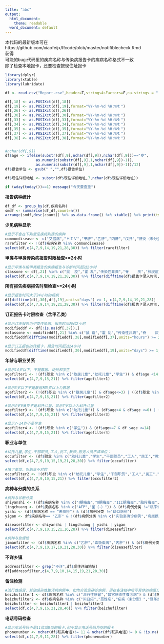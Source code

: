 ```yaml
---
title: "abc"
output:
  html_document:
    theme: readable
  word_document: default
---
```


本代码的最新版本可在https://github.com/xiaofeijx/Rcode/blob/master/notifiblecheck.Rmd  
获得  
可能的bug:代码里的疾病名称与传染病报告卡的疾病名称格式不一致  
除了检查本地报卡，还要检查按现住址报卡

```r
library(dplyr)
library(xtable)
library(lubridate)
```

```r

df <- read.csv("Report.csv",header=T,stringsAsFactors=F,na.strings = ".")

df[,18] <- as.POSIXct(df[,18])
df[,19] <- as.POSIXct(df[,19],format="%Y-%m-%d %H:%M:")
df[,26] <- as.POSIXct(df[,26])
df[,30] <- as.POSIXct(df[,30],format="%Y-%m-%d %H:%M:")
df[,33] <- as.POSIXct(df[,33],format="%Y-%m-%d %H:%M:")
df[,34] <- as.POSIXct(df[,34],format="%Y-%m-%d %H:%M:")
df[,35] <- as.POSIXct(df[,35],format="%Y-%m-%d %H:%M:")
df[,37] <- as.POSIXct(df[,37],format="%Y-%m-%d %H:%M:")
df[,38] <- as.POSIXct(df[,38],format="%Y-%m-%d %H:%M:")


#nchar(df[,9])
df$age <- ifelse(substr(df[,9],nchar(df[,9]),nchar(df[,9]))=="岁",
              as.numeric(substr(df[,9],1,nchar(df[,9])-1)),
              as.numeric(substr(df[,9],1,nchar(df[,9])-1))/12)
df$报告单位 <- gsub(" ","",df$报告单位)

df$现住详细地址 <- substr(df$现住详细地址,7,nchar(df$现住详细地址))

```
```r
if (wday(today())==1) message("今天要查重")
```


**报告病种统计**
```r
df_df <- group_by(df,疾病名称)
smdf <- summarise(df_df,count=n())
arrange(smdf,desc(count)) %>% as.data.frame() %>% xtable() %>% print(type="html")
```


**少见病种显示**
```r
#显示不含在下列常见疾病列表的病种
commondisease <- c("艾滋病","ＨＩＶ","甲肝","乙肝","丙肝","戊肝","肝炎（未分型）","细菌性痢疾","伤 寒","副伤寒","猩 红 热","淋    病","Ⅰ期梅毒","Ⅱ期梅毒","III期梅毒","胎传梅毒","隐性梅毒","流行性感冒","流行性腮腺炎","风疹","急性出血性结膜炎","尖锐湿疣","生殖器疱疹","结核性胸膜炎","水痘","生殖道沙眼衣原体感染","其它疾病:","手足口病","其它感染性腹泻病","涂（+）","菌（-）","未痰检","麻    疹")
rarefilter <- !(df$疾病名称 %in% commondisease)
select(df,c(4,7,9,14,19,21,28,30)) %>% filter(rarefilter) 
```


**甲类与甲类传染病报告时限检查>=2小时**
```r
#显示甲类与按甲类报告的疾病报告与诊断时间超过2小时
classone <- df[,21] %in% c("鼠  疫","霍 乱","传染性非典","脊    灰","肺炭疽")
select(df,c(4,7,9,14,19,21,28,30)) %>% filter(difftime(df$报告卡录入时间,df$诊断时间,units="hours") >= 2 & classone)

```


**所有报告疾病报告时限检查>=24小时**
```r
#显示报告时间大于24小时的疾病
df[difftime(df[,30],df[,19],units="days") >= 1, c(4,7,9,14,19,21,28)]
select(df,c(4,7,9,14,19,21,28,30)) %>% filter(difftime(df$报告卡录入时间,df$诊断时间,units="hours") >= 2 & classone)
```


**订正报告卡时限检查（含甲乙类）**
```r
#显示订正报告为甲类传染病，报告时间超过2小时
modifieddf <- df[!is.na(df[,37]),]
mclassone <- modifieddf[,21] %in% c("鼠 疫","霍 乱","传染性非典","脊    灰","肺炭疽")
modifieddf[difftime(modifieddf[,38],modifieddf[,37],units="hours") >= 2 & mclassone, c(4,7,9,14,19,21,28)]

#显示订正报告的传报卡，报告时间超过24小时
modifieddf[difftime(modifieddf[,30],modifieddf[,19],units="days") >= 1, c(4,7,9,14,19,21,28)]
```


**年龄与职业关系**
```r
#显示14岁以下，不是散居、幼托和学生
agefilter1 <- !(df$职业 %in% c("散居儿童","幼托儿童","学生")) & df$age <14
select(df,c(4,7,9,15,21)) %>% filter(agefilter1)
```


```r
#显示3岁以下不是散居和5岁以上为散居
agefilter2 <- (!(df$职业 %in% c("散居儿童")) & df$age<=3) | ((df$职业 %in% c("散居儿童")) & df$age>=5) 
select(df,c(4,7,9,15,21)) %>% filter(agefilter2)
```


```r
#显示4岁到6岁不是幼托儿童，显示7岁以上为幼托儿童
agefilter3 <- !(df$职业 %in% c("幼托儿童")) & (df$age>4 & df$age <=6) | ((df$职业 %in% c("幼托儿童")) & df$age>=7)
select(df,c(4,7,9,15,21)) %>% filter(agefilter3)
```


```r
#显示7-14岁不是学生
agefilter4 <- !(df$职业 %in% c("学生")) & (df$age>=7 & df $age <=14)
select(df,c(4,7,9,15,21)) %>% filter(agefilter4)
```


**职业与单位**
```r
#幼托儿童,学生,干部职员,工人,民工,教师,医务人员不填单位：
occufilter <- (df$职业 %in% c("幼托儿童","学生","干部职员","工人","民工","教师","医务人员")) & (nchar(df$患者工作单位)<=2 | (df$患者工作单位=="不详") |(df$患者工作单位=="无"))
select(df,c(4,7,9,10,15,19,21,28,30)) %>% filter(occufilter)

#填了单位，但职业不对的
occufilter2 <- !(df$职业 %in% c("幼托儿童","学生","干部职员","工人","民工","教师","医务人员","离退人员")) & (nchar(df$患者工作单位) >=2 &  !(df$患者工作单位=="无"))
select(df,c(4,7,9,10,15,21)) %>% filter(occufilter2)
```


**病种与分类的关系**
```r
#病种与诊断分类
shiyanshi <- ((df$疾病名称 %in% c("Ⅰ期梅毒","Ⅱ期梅毒","III期梅毒","胎传梅毒","隐性梅毒","淋    病","艾滋病","ＨＩＶ","涂（+）","仅培阳","脊    灰")) & !(df$病例分类 %in% c("实验室确诊病例")))
lingchuang <- (df$疾病名称 %in% c("AFP","菌（-）")) & (df$病例分类 !="临床诊断病例")
yishi <- (df$疾病名称 == "未痰检") & (df$病例分类 !="疑似病例")
yigan <- df$疾病名称== "乙肝" & !(df$病例分类 %in% c("实验室确诊病例","病原携带者"))

diseasefilter <- shiyanshi | lingchuang | yishi | yigan
select(df,c(4,7,9,10,15,21,16,28)) %>% filter(diseasefilter)

#病种与急慢性
jimanfilter <- (df$疾病名称 %in% c("乙肝","血吸虫病","丙肝")) & (df$病例分类2 !="未分类")
select(df,c(4,7,9,10,17,19,21,28,30)) %>% filter(diseasefilter)
```

**不详乡镇**
```r
addressfilter <- grep("不详",df$现住详细地址)
df[addressfilter,c(4,7,9,10,14,15,19,21,28,30)]

```

**备注检测**
```r
#流行性感冒、其他感染性腹泻病病例中，如为实验室确诊病例，须在备注栏中填写具体的病原分型；输入性疟疾、登革热等疾病须注明输入地。卵型疟、三日疟报于疟疾“未分型”中，同时在备注栏中注明
beizhufilter1 <- df$疾病名称 %in% c("流行性感冒","其它感染性腹泻病") & (df$病例分类 =="实验室确诊病例") & nchar(df$备注) <2
beizhufilter2 <- df$疾病名称 %in% c("间日疟","恶性疟","疟疾（未分型）","登革热") & nchar(df$备注) <=2
beizhufilter <- beizhufilter1 | beizhufilter2
select(df,c(4,7,9,16,21,28,46)) %>% filter(beizhufilter)
```

**电话号码检查**
```r
#显示电话号码不是11位或8位的报卡,但不显示电话号码为空的报卡
phonenumber <- nchar(df$联系电话)!= 11 & nchar(df$联系电话)!= 8 & !is.na(df$联系电话)
select(df,c(4,7,9,11,28)) %>% filter(phonenumber)
```



